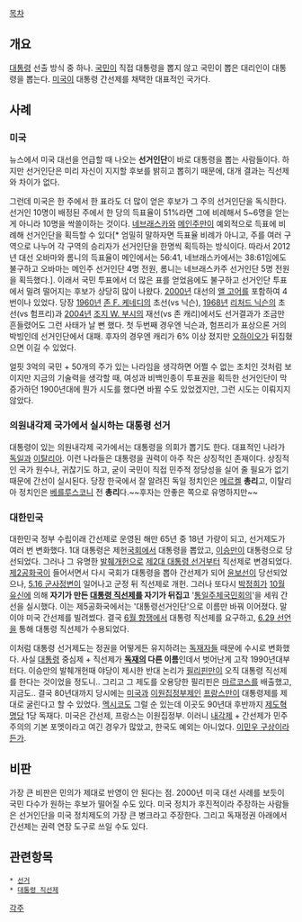 [[목차]]

== 개요 ==
[[대통령]] 선출 방식 중 하나. [[국민]]이 직접 대통령을 뽑지 않고 국민이 뽑은 대리인이 대통령을 뽑는다. [[미국]]이 대통령 간선제를 채택한 대표적인 국가다. 

== 사례 ==
=== 미국 ===
뉴스에서 미국 대선을 언급할 때 나오는 '''선거인단'''이 바로 대통령을 뽑는 사람들이다. 하지만 선거인단은 미리 자신이 지지할 후보를 밝히고 뽑히기 때문에, 대개 결과는 직선제와 차이가 없다.

그런데 미국은 한 주에서 한 표라도 더 많이 얻은 후보가 그 주의 선거인단을 독식한다. 선거인 10명이 배정된 주에서 한 당의 득표율이 51%라면 그에 비례해서 5~6명을 얻는 게 아니라 10명을 싹쓸이하는 것이다. [[네브래스카]]와 [[메인]]주만이 예외적으로 득표에 비례해 선거인단을 획득할 수 있다[* 엄밀히 말하자면 득표율 비례가 아니고, 주를 여러 구역으로 나누어 각 구역의 승리자가 선거인단을 한명씩 획득하는 방식이다. 따라서 2012년 대선 오바마와 롬니의 득표율이 메인에서는 56:41, 네브래스카에서는 38:61임에도 불구하고 오바마는 메인주 선거인단 4명 전원, 롬니는 네브래스카주 선거인단 5명 전원을 획득했다.]. 이래서 국민 투표에서 더 많은 표를 얻었음에도 불구하고 선거인단 투표에서 밀려 떨어지는 후보가 상당히 많이 나왔다. [[2000년]] 대선의 [[앨 고어]]를 포함하여 4번이나 있었다. 당장 [[1960년]] [[존 F. 케네디]]의 초선(vs 닉슨), [[1968년]] [[리처드 닉슨]]의 초선(vs 험프리)과 [[2004년]] [[조지 W. 부시]]의 재선(vs 존 캐리)에서도 선거결과가 조금만 흔들렸어도 그런 사태가 날 뻔 했다. 첫 두번째 경우엔 닉슨과, 험프리가 표상으론 거의 박빙인데 선거인단에서 대패. 후자의 경우엔 캐리가 6% 이상 졌지만 [[오하이오]]가 뒤집혔으면 이길 수 있었다.

얼핏 3억의 국민 + 50개의 주가 있는 나라임을 생각하면 어쩔 수 없는 조치인 것처럼 보이지만 지금의 기술력을 생각할 때, 여성과 비백인종이 투표권을 획득한 선거인단이 막 증가하던 1900년대에 뭔가 시도를 했다면 바뀔 수도 있었겠지만, 그런 시도는 이뤄지지 않았다.

=== 의원내각제 국가에서 실시하는 대통령 선거 ===
대통령이 있는 의원내각제 국가에서는 대통령을 의회가 뽑기도 한다. 대표적인 나라가 [[독일]]과 [[이탈리아]]. 이런 나라들은 대통령을 권력이 아주 작은 상징적인 존재이다. 상징적인 국가 원수나, 귀찮기도 하고, 굳이 국민이 직접 민주적 정당성을 실어 줄 필요가 없기 때문에 간선이 실시된다. 당장 한국에서 잘 알려진 독일 정치인은 [[메르켈]] '''총리'''고, 이탈리아 정치인은 [[베를루스코니]] 전 '''총리'''다.~~후자는 안좋은 쪽으로 유명하지만~~

=== 대한민국 ===
대한민국 정부 수립이래 간선제로 운영된 해만 65년 중 18년 가량이 되고, 선거제도가 여러 번 변화했다. 1대 대통령은 제헌[[국회]]에서 대통령을 뽑았고, [[이승만]]이 대통령으로 당선되었다. 그러나 그 유명한 [[대한민국 헌법#3.2|발췌개헌]]으로 [[제2대 대통령 선거]]부터 직선제로 변경되었다. [[제2공화국]]이 들어서면서 다시 국회가 대통령을 뽑아 간선제가 되어 [[윤보선]]이 당선되었으나, [[5.16 군사정변]]이 일어나고 군정 뒤 직선제로 개헌. 그러나 또다시 [[박정희]]가 [[10월 유신]]에 의해 '''자기가 만든 [[대통령 직선제]]를 자기가 뒤집고''' '[[통일주체국민회의]]'을 세워 간선을 실시했다. 이는 제5공화국에서는 '대통령선거인단'으로 이름만 바꿔 이어졌다. 말이야 미국 간선제를 빌려썼다. 결국 [[6월 항쟁]]에서 대통령 직선제를 요구하고, [[6.29 선언]]을 통해 대통령 직선제가 수용되었다.

이처럼 대통령 선거제도는 정권을 어떻게든 유지하려는 [[독재자]]들 때문에 수시로 변화했다. 사실 [[대통령]] 중심제 + 직선제가 '''[[독재]]의 다른 이름'''인데서 벗어난게 고작 1990년대부터다. 이승만의 발췌개헌때 야당이 제시한 반대 논리가 [[필리핀]]만이 오직 대통령 직선제를 한다는 것이었을 정도니.. 그리고 그 제도를 오용당한 필리핀은 [[마르코스]]를 배출했고, 지금도.. 결국 80년대까지 당시에는 [[미국]]과 [[이원집정부제]]인 [[프랑스]]만이 대통령제를 제대로 굴린다고 할 수 있었다. [[멕시코]]도 그럴 순 있는데 이곳도 90년대 후반까지 [[제도혁명당]] 1당 독재다. 미국은 간선제, 프랑스는 이원집정부. 이러니 [[내각제]] + 간선제가 민주주의의 기본 포멧이라고 여긴 경우가 많았고, 한국도 예외는 아니었다. [[이민우 구상]]이라든가.

== 비판 ==
가장 큰 비판은 민의가 제대로 반영이 안 된다는 점. 2000년 미국 대선 사례를 보듯이 국민 다수가 원하는 후보가 떨어질 수도 있다. 미국 정치가 후진적이라 주장하는 사람들은 선거인단을 미국 정치제도의 가장 큰 병크라고 주장한다. 그리고 독재정권 아래에서 간선제는 권력 연장 도구로 쓰일 수도 있다.
== 관련항목 ==
 * [[선거]]
 * [[대통령 직선제]]

[[각주]]

